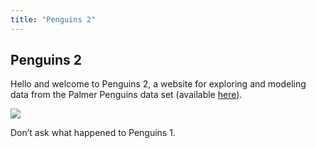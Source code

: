 ```yaml
---
title: "Penguins 2"
---
```


## Penguins 2

Hello and welcome to Penguins 2, a website for exploring and modeling data from the Palmer Penguins data set (available [here](https://cran.r-project.org/web/packages/palmerpenguins/readme/README.html)).

![](/images/penguin.gif)

Don't ask what happened to Penguins 1.
